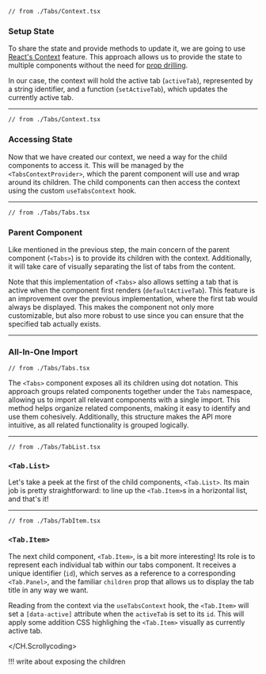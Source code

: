 
<Block>
  <CH.Scrollycoding>

```tsx TabContext.tsx focus=3:8
// from ./Tabs/Context.tsx
```

### Setup State

To share the state and provide methods to update it, we are going to use [React's Context](https://react.dev/learn/passing-data-deeply-with-context)
feature. This approach allows us to provide the state to multiple components without the need for
[prop drilling](https://www.freecodecamp.org/news/prop-drilling-in-react-explained-with-examples/).

In our case, the context will hold the active tab (`activeTab`), represented by a string identifier, and a
function (`setActiveTab`), which updates the currently active tab.

---

```tsx TabContext.tsx focus=10:22
// from ./Tabs/Context.tsx
```

### Accessing State

Now that we have created our context, we need a way for the child components to access it. This will be managed by the `<TabsContextProvider>`,
which the parent component will use and wrap around its children. The child components can then access the context using the custom `useTabsContext` hook.

---

```tsx Tabs.tsx focus=9:22
// from ./Tabs/Tabs.tsx
```

### Parent Component

Like mentioned in the previous step, the main concern of the parent component (`<Tabs>`) is to provide its children with the context.
Additionally, it will take care of visually separating the list of tabs from the content.

Note that this implementation of `<Tabs>` also allows setting a tab that is active when the component first renders (`defaultActiveTab`).
This feature is an improvement over the previous implementation, where the first tab would always be displayed. This makes the component not only more customizable,
but also more robust to use since you can ensure that the specified tab actually exists.

---

### All-In-One Import

```tsx Tabs.tsx focus=24:26
// from ./Tabs/Tabs.tsx
```

The `<Tabs>` component exposes all its children using dot notation. This approach groups related components together under
the `Tabs` namespace, allowing us to import all relevant components with a single import. This method helps organize related components,
making it easy to identify and use them cohesively. Additionally, this structure makes the API more intuitive,
as all related functionality is grouped logically.

---

```tsx TabList.tsx
// from ./Tabs/TabList.tsx
```

### `<Tab.List>`

Let's take a peek at the first of the child components, `<Tab.List>`. Its main job is pretty straightforward: to line up the `<Tab.Item>`s
in a horizontal list, and that's it!

---

```tsx TabItem.tsx
// from ./Tabs/TabItem.tsx
```

### `<Tab.Item>`

The next child component, `<Tab.Item>`, is a bit more interesting! Its role is to represent each individual tab within our tabs component.
It receives a unique identifier (`id`), which serves as a reference to a corresponding `<Tab.Panel>`, and the familiar `children`
prop that allows us to display the tab title in any way we want.

Reading from the context via the `useTabsContext` hook, the `<Tab.Item>` will set a `[data-active]` attribute when the `activeTab` is set to its `id`. This will apply some addition CSS highlighing the `<Tab.Item>` visually as currently active tab.

  </CH.Scrollycoding>
</Block>

!!! write about exposing the children
